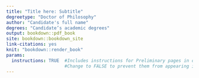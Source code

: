 ```yaml
---
title: "Title here: Subtitle"
degreetype: "Doctor of Philosophy"
author: "Candidate's full name"
degrees: "Candidate’s academic degrees"
output: bookdown::pdf_book
site: bookdown::bookdown_site
link-citations: yes
knit: "bookdown::render_book"
params:
  instructions: TRUE  #Includes instructions for Preliminary pages in output.  
                      #Change to FALSE to prevent them from appearing in the final document.
---
```


<!-- 
The actual thesis content is in several Rmd files.

You'll need to edit the _bookdown.yml file to set the order in which you'd like them to appear. 

If you have specific LaTeX packages to add, put them in LaTexPackages.tex.

You will need to ensure you have installed the knitr and bookdown packages for R.

You will also need LaTeX installed on your computer.
-->
